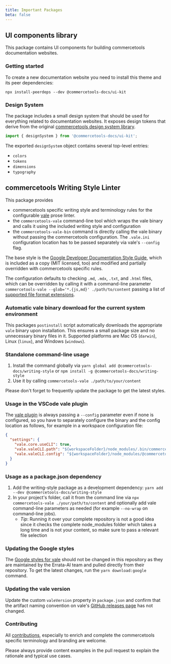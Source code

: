 ```yaml
---
title: Important Packages
beta: false
---
```


## UI components library

This package contains UI components for building commercetools documentation websites.

### Getting started

To create a new documentation website you need to install this theme and its peer dependencies:

```
npx install-peerdeps --dev @commercetools-docs/ui-kit
```

### Design System

The package includes a small design system that should be used for everything related to documentation websites.
It exposes design tokens that derive from the original [commercetools design system library](https://github.com/commercetools/ui-kit).

```js
import { designSystem } from '@commercetools-docs/ui-kit';
```

The exported `designSystem` object contains several top-level entries:

- `colors`
- `tokens`
- `dimensions`
- `typography`

## commercetools Writing Style Linter

This package provides

- commercetools specific writing style and terminology rules for the configurable [vale](https://vale.sh/) prose linter.
- the `commercetools-vale` command-line tool which wraps the vale binary and calls it using the included writing style and configuration
- the `commercetools-vale-bin` command is directly calling the vale binary without passing the commercetools configuration. The `.vale.ini` configuration location has to be passed separately via vale's `--config` flag.

The base style is the [Google Developer Documentation Style Guide](https://github.com/errata-ai/Google), which is included as a copy (MIT licensed, too) and modified and partially overridden with commercetools specific rules.

The configuration defaults to checking `.md`, `.mdx`, `.txt`, and `.html` files, which can be overridden by calling it with a command-line parameter `commercetools-vale --glob='*.{js,md}' ./path/to/content` passing a list of [supported file format extensions](https://vale.sh/docs/topics/scoping/#formats).

### Automatic vale binary download for the current system environment

This packages `postinstall` script automatically downloads the appropriate `vale` binary upon installation. This ensures a small package size and no unnecessary binary files in it. Supported platforms are Mac OS (`darwin`), Linux (`linux`), and Windows (`windows`).

### Standalone command-line usage

1.  Install the command globally via `yarn global add @commercetools-docs/writing-style` or `npm install -g @commercetools-docs/writing-style`
1.  Use it by calling `commercetools-vale ./path/to/your/content`

Please don't forget to frequently update the package to get the latest styles.

### Usage in the VSCode vale plugin

The [vale plugin](https://marketplace.visualstudio.com/items?itemName=errata-ai.vale-server) is always passing a `--config` parameter even if none is configured, so you have to separately configure the binary and the config location as follows, for example in a workspace configuration file:

```json
{
  "settings": {
    "vale.core.useCLI": true,
    "vale.valeCLI.path": "${workspaceFolder}/node_modules/.bin/commercetools-vale-bin",
    "vale.valeCLI.config": "${workspaceFolder}/node_modules/@commercetools-docs/writing-style/.vale.ini"
  }
}
```

### Usage as a package.json dependency

1. Add the writing-style package as a development dependency: `yarn add --dev @commercetools-docs/writing-style`
1. In your project's folder, call it from the command
   line via `npx commercetools-vale ./your/path/to/content` and optionally add vale command-line parameters as needed (for example `--no-wrap` on command-line jobs).
   - _Tip_: Running it over your complete repository is not a good idea since it checks the complete node_modules folder which takes a long time and is not your content, so make sure to pass a relevant file selection

### Updating the Google styles

The [Google styles for vale](https://github.com/errata-ai/Google) should not be changed in this repository as they are maintained by the Errata-AI team and pulled directly from their repository. To get the latest changes, run the `yarn download:google` command.

### Updating the vale version

Update the custom `valeVersion` property in `package.json` and confirm that the artifact naming convention on vale's [GitHub releases page](https://github.com/errata-ai/vale/releases) has not changed.

### Contributing

All [contributions](https://github.com/commercetools/commercetools-docs-kit/blob/main/CONTRIBUTING.mdx), especially to enrich and complete the commercetools specific terminology and branding are welcome.

Please always provide content examples in the pull request to explain the rationale and typical use cases.
